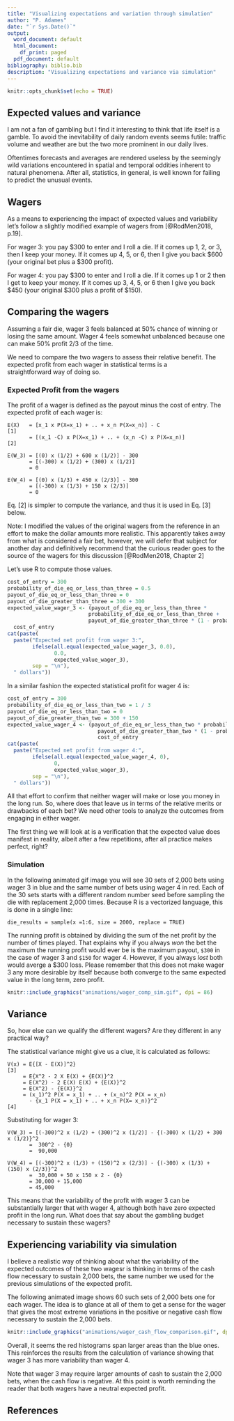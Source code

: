 ```yaml
---
title: "Visualizing expectations and variation through simulation"
author: "P. Adames"
date: "`r Sys.Date()`"
output:
  word_document: default
  html_document:
    df_print: paged
  pdf_document: default
bibliography: biblio.bib
description: "Visualizing expectations and variance via simulation"
---
```


```r
knitr::opts_chunk$set(echo = TRUE)
```

## Expected values and variance

I am not a fan of gambling but I find it interesting to think that life itself is a gamble.
To avoid the inevitability of daily random events seems futile: 
traffic volume and weather are but the two more prominent in our daily lives.

Oftentimes forecasts and averages are rendered useless by the
seemingly wild variations encountered in spatial and temporal oddities inherent to natural phenomena.
After all, statistics, in general, is well known for failing to predict the unusual events.

## Wagers 

As a means to experiencing the impact of expected values and variability let's follow a slightly modified
example of wagers from [@RodMen2018, p.19].

For wager 3:  you pay $300 to enter and I roll a die. If it comes up 1, 2, or 3, then
I keep your money. If it comes up 4, 5, or 6, then I give you back $600 (your
original bet plus a $300 profit).

For wager 4:  you pay $300 to enter and I roll a die. If it comes up 1 or 2 then I get
to keep your money. If it comes up 3, 4, 5, or 6 then I give you back $450 (your original $300 plus a profit of $150).


## Comparing the wagers

Assuming a fair die, wager 3 feels balanced at 50% chance of winning or losing the same amount.
Wager 4 feels somewhat unbalanced because one can make 50% profit 2/3 of the time.


We need to compare the two wagers to assess their relative benefit.
The expected profit from each wager in statistical terms is a  
straightforward way of doing so.

### Expected Profit from the wagers

The profit of a wager is defined as the payout minus the cost of entry.
The expected profit of each wager is:

    E(X)   = [x_1 x P(X=x_1) + .. + x_n P(X=x_n)] - C                                               [1]
           = [(x_1 -C) x P(X=x_1) + .. + (x_n -C) x P(X=x_n)]                                       [2]

    E(W_3) = [(0) x (1/2) + 600 x (1/2)] - 300 
           = [(-300) x (1/2) + (300) x (1/2)]
           = 0

    E(W_4) = [(0) x (1/3) + 450 x (2/3)] - 300
           = [(-300) x (1/3) + 150 x (2/3)]
           = 0

Eq. [2] is simpler to compute the variance, and thus it is used in Eq. [3] below.
 
Note: I modified the values of the original wagers from the reference in an effort to make the dollar amounts more realistic. 
This apparently takes away from what is considered a fair bet, however, we will defer
that subject for another day and definitively recommend that the curious reader goes to the source of the wagers for this discussion [@RodMen2018, Chapter 2] 


Let's use R to compute those values.

```r
cost_of_entry = 300
probability_of_die_eq_or_less_than_three = 0.5
payout_of_die_eq_or_less_than_three = 0
payout_of_die_greater_than_three = 300 + 300
expected_value_wager_3 <- (payout_of_die_eq_or_less_than_three *
                          probability_of_die_eq_or_less_than_three +
                          payout_of_die_greater_than_three * (1 - probability_of_die_eq_or_less_than_three)) -
  cost_of_entry
cat(paste(
  paste("Expected net profit from wager 3:",
        ifelse(all.equal(expected_value_wager_3, 0.0),
               0.0, 
               expected_value_wager_3),
        sep = "\n"),
  " dollars"))
```

In a similar fashion the expected statistical profit for wager 4 is:

```r
cost_of_entry = 300
probability_of_die_eq_or_less_than_two = 1 / 3
payout_of_die_eq_or_less_than_two = 0
payout_of_die_greater_than_two = 300 + 150
expected_value_wager_4 <- (payout_of_die_eq_or_less_than_two * probability_of_die_eq_or_less_than_two +
                             payout_of_die_greater_than_two * (1 - probability_of_die_eq_or_less_than_two)) -
                             cost_of_entry
cat(paste(
  paste("Expected net profit from wager 4:",
        ifelse(all.equal(expected_value_wager_4, 0),
               0, 
               expected_value_wager_3),
        sep = "\n"),
  " dollars"))
```

All that effort to confirm that neither wager will make or lose you money in the long run.
So, where does that leave us in terms of the relative merits or 
drawbacks of each bet?
We need other tools to analyze the outcomes from engaging in either
wager.

The first thing we will look at is a verification that the expected value does manifest 
in reality, albeit after a few repetitions, after all practice makes perfect, right?

### Simulation

In the following animated gif image you will see 30 sets of 2,000 bets using wager 3 in blue
and the same number of bets using wager 4 in red. 
Each of the 30 sets starts with a different random number seed before sampling the die with replacement 2,000 times.
Because R is a vectorized language, this is done in a single line:

    die_results = sample(x =1:6, size = 2000, replace = TRUE)
    
The running profit is obtained by dividing the sum of the net profit by the number of times played.
That explains why if you always _won_ the bet the maximum the running profit would ever be is the maximum payout, 
`$300` in the case of wager 3 and `$150` for wager 4. 
However, if you always _lost_ both would averge a $300 loss.
Please remember that this does not make wager 3 any more desirable by itself because both converge to the 
same expected value in the long term, zero profit.


```r
knitr::include_graphics("animations/wager_comp_sim.gif", dpi = 86)
```


## Variance

So, how else can we qualify the different wagers? Are they different in any practical way?

The statistical variance might give us a clue, it is calculated as follows:

    V(x) = E{[X - E(X)]^2}                                                       [3]
         = E{X^2 - 2 X E(X) + {E(X)}^2
         = E(X^2) - 2 E(X) E(X) + {E(X)}^2
         = E(X^2) - {E(X)}^2
         = (x_1)^2 P(X = x_1) + .. + (x_n)^2 P(X = x_n)                                             
           - {x_1 P(X = x_1) + .. + x_n P(X= x_n)}^2                                                [4]

Substituting for wager 3:

    V(W_3) = [(-300)^2 x (1/2) + (300)^2 x (1/2)] - {(-300) x (1/2) + 300 x (1/2)}^2
           =  300^2 - {0}
           =  90,000

    V(W_4) = [(-300)^2 x (1/3) + (150)^2 x (2/3)] - {(-300) x (1/3) + (150) x (2/3)}^2
           =  30,000 + 50 x 150 x 2 - {0}
           = 30,000 + 15,000 
           = 45,000


This means that the variability of the profit with wager 3 can be substantially larger that with wager 4, although both have zero expected profit in the long run. 
What does that say about the gambling budget necessary to sustain these wagers?


## Experiencing variability via simulation

I believe a realistic way of thinking about what the variability of the expected
outcomes of these two wagesr is thinking in terms of the cash flow necessary to
sustain 2,000 bets, the same number we used for the previous simulations of the 
expected profit.

The following animated image shows 60 such sets of 2,000 bets one for each wager.
The idea is to glance at all of them to get a sense for the wager that gives the most
extreme variations in the positive or negative cash flow necessary to sustain
the 2,000 bets.


```r
knitr::include_graphics("animations/wager_cash_flow_comparison.gif", dpi = 86)
```

Overall, it seems the red histograms span larger areas than the blue ones.
This reinforces the results from the calculation of variance showing that wager 3 has 
more variability than wager 4.


Note that wager 3 may require larger amounts of cash to sustain the 2,000 bets, 
when the cash flow is negative. At this point is worth reminding the reader that both
wagers have a neutral expected profit.



## References